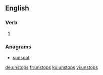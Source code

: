 ==English==

===Verb===
{{head|en|verb form}}

# {{en-third-person singular of|unstop}}

===Anagrams===
* [[sunspot#English|sunspot]]

[[de:unstops]]
[[fr:unstops]]
[[ku:unstops]]
[[vi:unstops]]